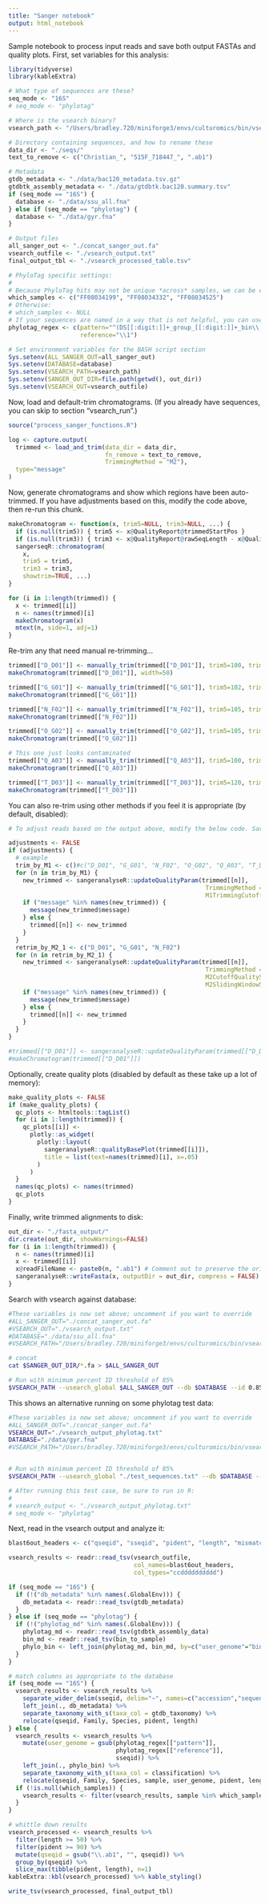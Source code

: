 ```yaml
---
title: "Sanger notebook"
output: html_notebook
---
```


Sample notebook to process input reads and save both output FASTAs and quality plots. First, set variables for this analysis:

```r
library(tidyverse)
library(kableExtra)

# What type of sequences are these?
seq_mode <- "16S"
# seq_mode <- "phylotag"

# Where is the vsearch binary?
vsearch_path <- "/Users/bradley.720/miniforge3/envs/culturomics/bin/vsearch"

# Directory containing sequences, and how to rename these
data_dir <- "./seqs/"
text_to_remove <- c("Christian_", "515F_718447_", ".ab1")

# Metadata
gtdb_metadata <- "./data/bac120_metadata.tsv.gz"
gtdbtk_assembly_metadata <- "./data/gtdbtk.bac120.summary.tsv"
if (seq_mode == "16S") {
  database <- "./data/ssu_all.fna"
} else if (seq_mode == "phylotag") {
  database <- "./data/gyr.fna"
}

# Output files
all_sanger_out <- "./concat_sanger_out.fa"
vsearch_outfile <- "./vsearch_output.txt"
final_output_tbl <- "./vsearch_processed_table.tsv"

# PhyloTag specific settings:
#
# Because PhyloTag hits may not be unique *across* samples, we can be explicit about which samples these Sanger sequences came from.
which_samples <- c("FF08034199", "FF08034332", "FF08034525")
# Otherwise:
# which_samples <- NULL
# If your sequences are named in a way that is not helpful, you can use a regex to transform them
phylotag_regex <- c(pattern="^(DS[[:digit:]]+_group_[[:digit:]]+_bin\\.[[:digit:]]+)_.*",
                    reference="\\1")

# Set environment variables for the BASH script section
Sys.setenv(ALL_SANGER_OUT=all_sanger_out)
Sys.setenv(DATABASE=database)
Sys.setenv(VSEARCH_PATH=vsearch_path)
Sys.setenv(SANGER_OUT_DIR=file.path(getwd(), out_dir))
Sys.setenv(VSEARCH_OUT=vsearch_outfile)
```

Now, load and default-trim chromatograms. (If you already have sequences, you can skip to section "vsearch_run".) 

```r

source("process_sanger_functions.R")

log <- capture.output(
  trimmed <- load_and_trim(data_dir = data_dir,
                           fn_remove = text_to_remove,
                           TrimmingMethod = "M2"),
  type="message"
)

```


Now, generate chromatograms and show which regions have been auto-trimmed. If you have adjustments based on this, modify the code above, then re-run this chunk.


```r
makeChromatogram <- function(x, trim5=NULL, trim3=NULL, ...) {
  if (is.null(trim5)) { trim5 <- x@QualityReport@trimmedStartPos }
  if (is.null(trim3)) { trim3 <- x@QualityReport@rawSeqLength - x@QualityReport@trimmedFinishPos }
  sangerseqR::chromatogram(
    x,
    trim5 = trim5,
    trim3 = trim3,
    showtrim=TRUE, ...)
}

for (i in 1:length(trimmed)) {
  x <- trimmed[[i]]
  n <- names(trimmed)[i]
  makeChromatogram(x)
  mtext(n, side=1, adj=1)
}

```


Re-trim any that need manual re-trimming...

```r

trimmed[["D_D01"]] <- manually_trim(trimmed[["D_D01"]], trim5=100, trim3=121)
makeChromatogram(trimmed[["D_D01"]], width=50)

trimmed[["G_G01"]] <- manually_trim(trimmed[["G_G01"]], trim5=102, trim3=110)
makeChromatogram(trimmed[["G_G01"]])

trimmed[["N_F02"]] <- manually_trim(trimmed[["N_F02"]], trim5=105, trim3=110)
makeChromatogram(trimmed[["N_F02"]])

trimmed[["O_G02"]] <- manually_trim(trimmed[["O_G02"]], trim5=105, trim3=85)
makeChromatogram(trimmed[["O_G02"]])

# This one just looks contaminated
trimmed[["Q_A03"]] <- manually_trim(trimmed[["Q_A03"]], trim5=100, trim3=15)
makeChromatogram(trimmed[["Q_A03"]])

trimmed[["T_D03"]] <- manually_trim(trimmed[["T_D03"]], trim5=120, trim3=120)
makeChromatogram(trimmed[["T_D03"]])

```


You can also re-trim using other methods if you feel it is appropriate (by default, disabled):

```r

# To adjust reads based on the output above, modify the below code. Saving this as a new notebook allows you to have a record of how you adjusted trimming parameters. After you run this chunk, be sure to re-run the plots above.

adjustments <- FALSE
if (adjustments) {
  # example
  trim_by_M1 <- c()#c("D_D01", "G_G01", "N_F02", "O_G02", "Q_A03", "T_D03")
  for (n in trim_by_M1) {
    new_trimmed <- sangeranalyseR::updateQualityParam(trimmed[[n]],
                                                       TrimmingMethod = "M1",
                                                       M1TrimmingCutoff = 0.001)
    if ("message" %in% names(new_trimmed)) {
      message(new_trimmed$message)
    } else {
      trimmed[[n]] <- new_trimmed  
    }
  }
  retrim_by_M2_1 <- c("D_D01", "G_G01", "N_F02")
  for (n in retrim_by_M2_1) {
    new_trimmed <- sangeranalyseR::updateQualityParam(trimmed[[n]],
                                                       TrimmingMethod = "M2",
                                                       M2CutoffQualityScore = 18,
                                                       M2SlidingWindowSize = 10)
    if ("message" %in% names(new_trimmed)) {
      message(new_trimmed$message)
    } else {
      trimmed[[n]] <- new_trimmed  
    }
  }
}

#trimmed[["D_D01"]] <- sangeranalyseR::updateQualityParam(trimmed[["D_D01"]], TrimmingMethod="M2", M2CutoffQualityScore = 18, M2SlidingWindowSize = 10)
#makeChromatogram(trimmed[["D_D01"]])

```

Optionally, create quality plots (disabled by default as these take up a lot of memory):

```r

make_quality_plots <- FALSE
if (make_quality_plots) {
  qc_plots <- htmltools::tagList()
  for (i in 1:length(trimmed)) {
    qc_plots[[i]] <- 
      plotly::as_widget(
        plotly::layout(
          sangeranalyseR::qualityBasePlot(trimmed[[i]]),
          title = list(text=names(trimmed)[i], x=.05)
        )
      )
  }
  names(qc_plots) <- names(trimmed)
  qc_plots
}

```

Finally, write trimmed alignments to disk:

```r

out_dir <- "./fasta_output/"
dir.create(out_dir, showWarnings=FALSE)
for (i in 1:length(trimmed)) {
  n <- names(trimmed)[i]
  x <- trimmed[[i]]
  x@readFileName <- paste0(n, ".ab1") # Comment out to preserve the original names
  sangeranalyseR::writeFasta(x, outputDir = out_dir, compress = FALSE)
}

```


Search with vsearch against database:

```bash

#These variables is now set above; uncomment if you want to override
#ALL_SANGER_OUT="./concat_sanger_out.fa"
#VSEARCH_OUT="./vsearch_output.txt"
#DATABASE="./data/ssu_all.fna"
#VSEARCH_PATH="/Users/bradley.720/miniforge3/envs/culturomics/bin/vsearch"

# concat
cat $SANGER_OUT_DIR/*.fa > $ALL_SANGER_OUT

# Run with minimum percent ID threshold of 85%
$VSEARCH_PATH --usearch_global $ALL_SANGER_OUT --db $DATABASE --id 0.85 --blast6out $VSEARCH_OUT

```


This shows an alternative running on some phylotag test data:

```bash

#These variables is now set above; uncomment if you want to override
#ALL_SANGER_OUT="./concat_sanger_out.fa"
VSEARCH_OUT="./vsearch_output_phylotag.txt"
DATABASE="./data/gyr.fna"
#VSEARCH_PATH="/Users/bradley.720/miniforge3/envs/culturomics/bin/vsearch"


# Run with minimum percent ID threshold of 85%
$VSEARCH_PATH --usearch_global "./test_sequences.txt" --db $DATABASE --id 0.85 --blast6out $VSEARCH_OUT

# After running this test case, be sure to run in R:
#
# vsearch_output <- "./vsearch_output_phylotag.txt"
# seq_mode <- "phylotag"

```

Next, read in the vsearch output and analyze it:

```r

blast6out_headers <- c("qseqid", "sseqid", "pident", "length", "mismatch","gapopen", "qstart", "qend", "sstart", "send", "evalue", "bitscore")

vsearch_results <- readr::read_tsv(vsearch_outfile,
                                   col_names=blast6out_headers,
                                   col_types="ccdddddddddd")

if (seq_mode == "16S") {
  if (!("db_metadata" %in% names(.GlobalEnv))) {
    db_metadata <- readr::read_tsv(gtdb_metadata)
  }
} else if (seq_mode == "phylotag") {
  if (!("phylotag_md" %in% names(.GlobalEnv))) {
    phylotag_md <- readr::read_tsv(gtdbtk_assembly_data)
    bin_md <- readr::read_tsv(bin_to_sample)
    phylo_bin <- left_join(phylotag_md, bin_md, by=c("user_genome"="bin"))
  }
}

# match columns as appropriate to the database
if (seq_mode == "16S") {
  vsearch_results <- vsearch_results %>%
    separate_wider_delim(sseqid, delim="~", names=c("accession","sequence")) %>%
    left_join(., db_metadata) %>%
    separate_taxonomy_with_s(taxa_col = gtdb_taxonomy) %>%
    relocate(qseqid, Family, Species, pident, length)
} else {
  vsearch_results <- vsearch_results %>%
    mutate(user_genome = gsub(phylotag_regex[["pattern"]],
                              phylotag_regex[["reference"]],
                              sseqid)) %>%
    left_join(., phylo_bin) %>%
    separate_taxonomy_with_s(taxa_col = classification) %>%
    relocate(qseqid, Family, Species, sample, user_genome, pident, length)
  if (!is.null(which_samples)) {
    vsearch_results <- filter(vsearch_results, sample %in% which_samples)
  }
}

# whittle down results
vsearch_processed <- vsearch_results %>%
  filter(length >= 50) %>%
  filter(pident >= 90) %>%
  mutate(qseqid = gsub("\\.ab1", "", qseqid)) %>%
  group_by(qseqid) %>%
  slice_max(tibble(pident, length), n=1)
kableExtra::kbl(vsearch_processed) %>% kable_styling()

write_tsv(vsearch_processed, final_output_tbl)
```

